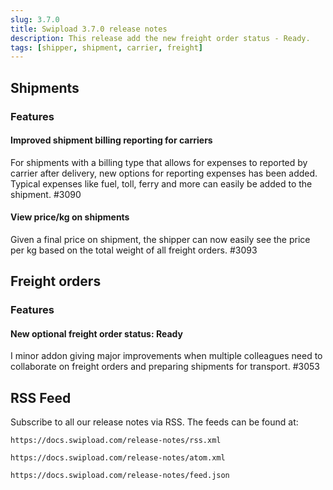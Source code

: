 ```yaml
---
slug: 3.7.0
title: Swipload 3.7.0 release notes
description: This release add the new freight order status - Ready.
tags: [shipper, shipment, carrier, freight]
---
```



## Shipments

### Features

#### Improved shipment billing reporting for carriers

For shipments with a billing type that allows for expenses to reported by carrier after delivery, new options for reporting expenses has been added. Typical expenses like fuel, toll, ferry and more can easily be added to the shipment. #3090

#### View price/kg on shipments

Given a final price on shipment, the shipper can now easily see the price per kg based on the total weight of all freight orders. #3093

## Freight orders

### Features

#### New optional freight order status: Ready

I minor addon giving major improvements when multiple colleagues need to collaborate on freight orders and preparing shipments for transport. #3053

<!--truncate-->

## RSS Feed

Subscribe to all our release notes via RSS. The feeds can be found at:

<Tabs>
<TabItem value="RSS">

```text
https://docs.swipload.com/release-notes/rss.xml
```

</TabItem>
<TabItem value="Atom">

```text
https://docs.swipload.com/release-notes/atom.xml
```

</TabItem>
<TabItem value="JSON">

```text
https://docs.swipload.com/release-notes/feed.json
```

</TabItem>
</Tabs>
